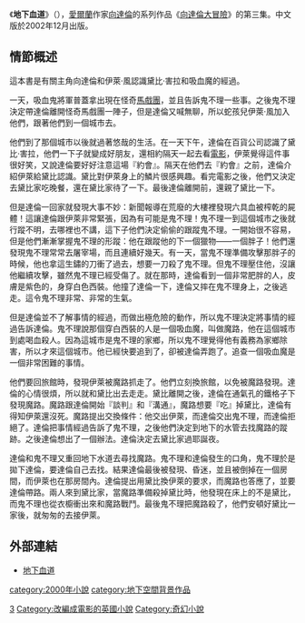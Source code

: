 《'''地下血道'''》（''{{lang|en|Tunnels of Blood}}''），[[愛爾蘭|愛爾蘭]]作家[[向達倫|向達倫]]的系列作品《[[向達倫大冒險|向達倫大冒險]]》的第三集。中文版於2002年12月出版。

==情節概述==
這本書是有關主角向達倫和伊萊·風認識黛比·害拉和吸血魔的經過。

一天，吸血鬼將軍普蓋拿出現在怪奇[[馬戲團|馬戲團]]，並且告訴鬼不理一些事。之後鬼不理決定帶達倫離開怪奇馬戲團一陣子，但是達倫又喊無聊，所以蛇孩兒伊萊·風加入他們，跟著他們到一個城市去。

他們到了那個城市以後就過著悠哉的生活。在一天下午，達倫在百貨公司認識了黛比·害拉，他們一下子就變成好朋友，還相約隔天一起去看[[電影|電影]]，伊萊覺得這件事很好笑，又說達倫要好好注意這場『約會』。隔天在他們去『約會』之前，達倫介紹伊萊給黛比認識。黛比對伊萊身上的鱗片很感興趣。看完電影之後，他們又決定去黛比家吃晚餐，還在黛比家待了一下。最後達倫離開前，還親了黛比一下。

但是達倫一回家就發現大事不妙：新聞報導在荒廢的大樓裡發現六具血被榨乾的屍體！這讓達倫跟伊萊非常緊張，因為有可能是鬼不理！鬼不理一到這個城市之後就行蹤不明，去哪裡也不講，這下子他們決定偷偷的跟蹤鬼不理。一開始很不容易，但是他們漸漸掌握鬼不理的形蹤：他在跟蹤他的下一個獵物——一個胖子！他們還發現鬼不理常常去屠宰場，而且連續好幾天。有一天，當鬼不理準備攻擊那胖子的時候，他也拿這生鏽的刀衝了過去，想要一刀殺了鬼不理。但鬼不理壓住他，沒讓他繼續攻擊，雖然鬼不理已經受傷了。就在那時，達倫看到一個非常肥胖的人，皮膚是紫色的，身穿白色西裝。他撞了達倫一下，達倫又摔在鬼不理身上，之後逃走。這令鬼不理非常、非常的生氣。

但是達倫並不了解事情的經過，而做出極危險的動作，所以鬼不理決定將事情的經過告訴達倫。鬼不理說那個穿白西裝的人是一個吸血魔，叫做魔路，他在這個城市到處喝血殺人。因為這城市是鬼不理的家鄉，所以鬼不理覺得他有義務為家鄉除害，所以才來這個城市。他已經快要追到了，卻被達倫弄跑了。追查一個吸血魔是一個非常困難的事情。

他們要回旅館時，發現伊萊被魔路抓走了。他們立刻換旅館，以免被魔路發現。達倫的心情很煩，所以就和黛比出去走走。黛比離開之後，達倫在通氣孔的鐵格子下發現魔路。魔路跟達倫開始『談判』和『溝通』，魔路想要『吃』掉黛比，達倫有得知伊萊還沒死。魔路提出交換條件：他交出伊萊，而達倫交出鬼不理，而達倫拒絕了。達倫把事情經過告訴了鬼不理，之後他們決定到地下的水管去找魔路的蹤跡。之後達倫想出了一個辦法。達倫決定去黛比家過耶誕夜。

達倫和鬼不理又重回地下水道去尋找魔路。鬼不理和達倫發生的口角，鬼不理於是拋下達倫，要達倫自己去找。結果達倫最後被發現、昏迷，並且被倒掉在一個房間，而伊萊也在那房間內。達倫提出用黛比換伊萊的要求，而魔路也答應了，並要達倫帶路。兩人來到黛比家，當魔路準備殺掉黛比時，他發現在床上的不是黛比，而鬼不理也從衣櫥衝出來和魔路戰鬥。最後鬼不理把魔路殺了，他們安頓好黛比一家後，就匆匆的去接伊萊。

==外部連結==
* {{zh-tw}}[http://www.crown.com.tw/darrenshan/b3_1.htm 地下血道]{{Wayback|url=http://www.crown.com.tw/darrenshan/b3_1.htm |date=20090406064047 }}

{{The Saga of Darren Shan}}
{{DEFAULTSORT:Tunnels of Blood}}
[[Category:向達倫大冒險系列小說|3]]
[[category:2000年小說|category:2000年小說]]
[[Category:改編成電影的英國小說|Category:改編成電影的英國小說]]
[[category:地下空間背景作品|category:地下空間背景作品]]
[[Category:奇幻小說|Category:奇幻小說]]